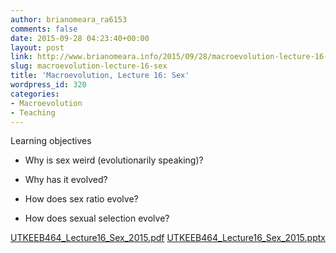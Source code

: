 ```yaml
---
author: brianomeara_ra6153
comments: false
date: 2015-09-28 04:23:40+00:00
layout: post
link: http://www.brianomeara.info/2015/09/28/macroevolution-lecture-16-sex/
slug: macroevolution-lecture-16-sex
title: 'Macroevolution, Lecture 16: Sex'
wordpress_id: 320
categories:
- Macroevolution
- Teaching
---
```


Learning objectives



	
  * Why is sex weird (evolutionarily speaking)?

	
  * Why has it evolved?

	
  * How does sex ratio evolve?

	
  * How does sexual selection evolve?


[UTKEEB464_Lecture16_Sex_2015.pdf](http://brianomeara.info/wordpress_beta/wp-content/uploads/2015/09/UTKEEB464_Lecture16_Sex_2015.pdf) [UTKEEB464_Lecture16_Sex_2015.pptx](http://brianomeara.info/wordpress_beta/wp-content/uploads/2015/09/UTKEEB464_Lecture16_Sex_2015.pptx)
